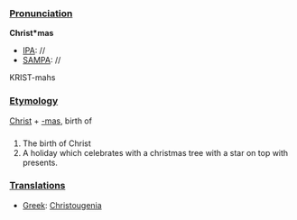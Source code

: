 ===[[Pronunciation]]===

'''Christ*mas'''
*[[IPA]]: //
*[[SAMPA]]: //
KRIST-mahs
===[[Etymology]]===

[[Christ]] + [[-mas]], birth of
===[[]]===
#The birth of Christ
#A holiday which celebrates with a christmas tree with a star on top with presents.
===[[Translations]]===

*[[Greek]]: [[Christougenia]]